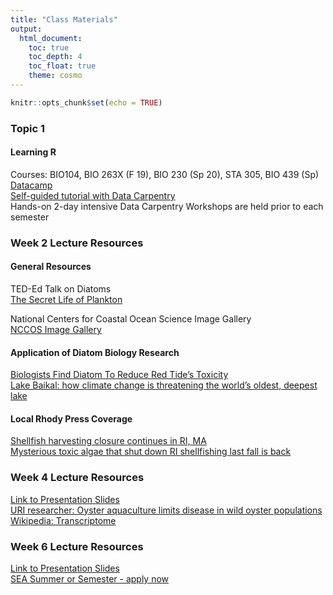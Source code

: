 ```yaml
---
title: "Class Materials"
output:
  html_document:
    toc: true
    toc_depth: 4
    toc_float: true
    theme: cosmo
---
```


```r
knitr::opts_chunk$set(echo = TRUE)
```

### Topic 1

#### Learning R
Courses: BIO104, BIO 263X (F 19), BIO 230 (Sp 20), STA 305, BIO 439 (Sp)  
[Datacamp](https://www.datacamp.com/courses/free-introduction-to-r)  
[Self-guided tutorial with Data Carpentry](https://datacarpentry.org/R-ecology-lesson/)  
Hands-on 2-day intensive Data Carpentry Workshops are held prior to each semester

### Week 2 Lecture Resources

#### General Resources  

TED-Ed Talk on Diatoms  
[The Secret Life of Plankton](https://www.ted.com/talks/the_secret_life_of_plankton/transcript?language=en)  

National Centers for Coastal Ocean Science Image Gallery  
[NCCOS Image Gallery](https://coastalscience.noaa.gov/research/stressor-impacts-mitigation/pmn/image-gallery/)  

#### Application of Diatom Biology Research  
[Biologists Find Diatom To Reduce Red Tide's Toxicity](https://www.sciencedaily.com/releases/2008/08/080820163241.htm)  
[Lake Baikal: how climate change is threatening the world’s oldest, deepest lake](https://theconversation.com/lake-baikal-how-climate-change-is-threatening-the-worlds-oldest-deepest-lake-109389)  

#### Local Rhody Press Coverage  
[Shellfish harvesting closure continues in RI, MA](https://turnto10.com/news/local/shellfish-harvesting-closure-continues-in-ri-ma)  
[Mysterious toxic algae that shut down RI shellfishing last fall is back](https://www.providencejournal.com/news/20170303/mysterious-toxic-algae-that-shut-down-ri-shellfishing-last-fall-is-back)  

### Week 4 Lecture Resources
[Link to Presentation Slides](https://BobLiterman.github.io/bio260X_spring19/Slides/Erin_Roberts_Slides.pdf)  
[URI researcher: Oyster aquaculture limits disease in wild oyster populations](https://www.thewesterlysun.com/news/charlestown/uri-researcher-oyster-aquaculture-limits-disease-in-wild-oyster-populations/article_6d77959e-07b3-11e9-98cf-53f4ac62e0ed.html)  
[Wikipedia: Transcriptome](https://en.wikipedia.org/wiki/Transcriptome)  

### Week 6 Lecture Resources
[Link to Presentation Slides](https://BobLiterman.github.io/bio260X_spring19/Slides/Christina_Hernandez_Slides.pdf)  
[SEA Summer or Semester - apply now](https://www.sea.edu/)
